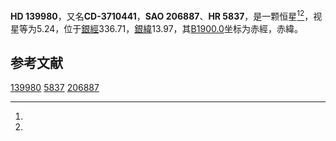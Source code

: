{{Starbox begin
| name = HD 139980
}}
{{Starbox observe
| epoch = [[J2000.0|J2000.0]]
| constell = {{星座名待查}}<ref name=SIMBAD>{{cite web
 | url=http://simbad.u-strasbg.fr/simbad/sim-id?Ident=HR+5837
 | title=Pulsating variable Star
 | publisher=Centre de Données astronomiques de Strasbourg
 | work=SIMBAD
 | accessdate=2012-07-13
 | archive-date=2020-01-31
 | archive-url=https://web.archive.org/web/20200131152754/http://simbad.u-strasbg.fr/simbad/sim-id?Ident=HR+5837
 | dead-url=no
 }}</ref><ref name=DATA>{{cite web
 | url=http://vizier.u-strasbg.fr/viz-bin/VizieR-5?-out.add=.&-source=5050&-corr=PK=HR&-out.max=9999&HR=5837
 | title=VizieR Detailed Page
 | accessdate=2012-07-13
 | archive-date=2016-03-04
 | archive-url=https://web.archive.org/web/20160304214143/http://vizier.u-strasbg.fr/viz-bin/VizieR-5?-out.add=.&-source=5050&-corr=PK=HR&-out.max=9999&HR=5837
 | dead-url=no
 }}</ref>
| 星官 = 
| ra = {{RA|15|42|38.3}}<ref name=SIMBAD /><ref name=DATA />
| dec = {{DEC|-37|25|30}}<ref name=SIMBAD /><ref name=DATA />
| appmag_v = 5.24<ref name=SIMBAD /><ref name=DATA />
}}
{{Starbox character
| class = G8-K0III<ref name=SIMBAD /><ref name=DATA />
| b-v = 0.98<ref name=SIMBAD /><ref name=DATA />
| u-b = <ref name=SIMBAD /><ref name=DATA />
| r-i = <ref name=SIMBAD /><ref name=DATA />
| variable = 
}}
{{Starbox astrometry
| radial_v = 
| prop_mo_ra = -16
| parallax = 0.008
| p_error = 
}}
{{Starbox catalog
| names =CD-3710441，[[SAO星表|SAO]] 206887，[[HD星表|HD]] 139980，[[HR星表|HR]] 5837}}
{{Starbox reference |Simbad=HR+5837}}
{{Starbox end}}

'''HD 139980'''，又名'''CD-3710441'''，'''SAO 206887'''、'''HR 5837'''，是一颗恒星<ref name=SIMBAD /><ref name=DATA />，视星等为5.24，位于[[銀道座標系|銀經]]336.71，[[銀道座標系|銀緯]]13.97，其[[B1900.0|B1900.0]]坐标为赤經{{RA|15|36|8.2}}，赤緯{{DEC|-37|13.97|14}}。

== 参考文献 ==
{{reflist}}

{{star-stub}}

[[Category:HD和HDE天體|139980]]
[[Category:HR天體|5837]]
[[Category:SAO天體|206887]]